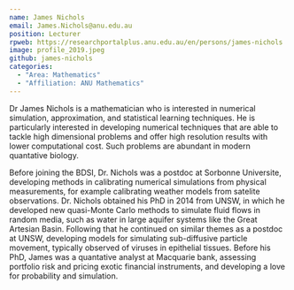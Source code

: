 ```yaml
---
name: James Nichols
email: James.Nichols@anu.edu.au
position: Lecturer
rpweb: https://researchportalplus.anu.edu.au/en/persons/james-nichols
image: profile_2019.jpeg
github: james-nichols
categories: 
  - "Area: Mathematics"
  - "Affiliation: ANU Mathematics"
---
```


Dr James Nichols is a mathematician who is interested in numerical simulation, approximation, and statistical learning techniques. He is particularly interested in developing numerical techniques that are able to tackle high dimensional problems and offer high resolution results with lower computational cost. Such problems are abundant in modern quantative biology.

Before joining the BDSI, Dr. Nichols was a postdoc at Sorbonne Universite, developing methods in calibrating numerical simulations from physical measurements, for example calibrating weather models from satelite observations. Dr. Nichols obtained his PhD in 2014 from UNSW, in which he developed new quasi-Monte Carlo methods to simulate fluid flows in random media, such as water in large aquifer systems like the Great Artesian Basin. Following that he continued on similar themes as a postdoc at UNSW, developing models for simulating sub-diffusive particle movement, typically observed of viruses in epithelial tissues. Before his PhD, James was a quantative analyst at Macquarie bank, assessing portfolio risk and pricing exotic financial instruments, and developing a love for probability and simulation.

